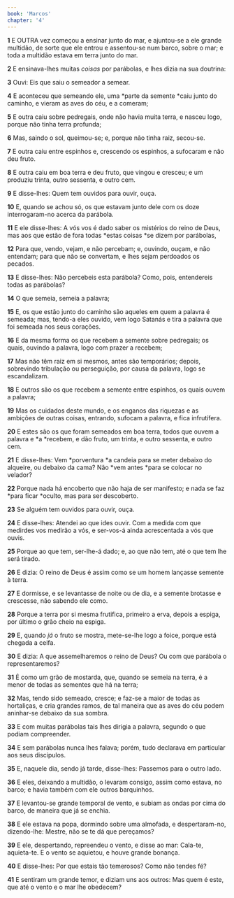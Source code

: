 ```yaml
---
book: 'Marcos'
chapter: '4'
---
```


**1** E OUTRA vez começou a ensinar junto do mar, e ajuntou-se a ele grande multidão, de sorte que ele entrou e assentou-se num barco, sobre o mar; e toda a multidão estava em terra junto do mar.

**2** E ensinava-lhes muitas _coisas_ por parábolas, e lhes dizia na sua doutrina:

**3** Ouvi: Eis que saiu o semeador a semear.

**4** E aconteceu que semeando ele, uma *parte da semente *caiu junto do caminho, e vieram as aves do céu, e a comeram;

**5** E outra caiu sobre pedregais, onde não havia muita terra, e nasceu logo, porque não tinha terra profunda;

**6** Mas, saindo o sol, queimou-se; e, porque não tinha raiz, secou-se.

**7** E outra caiu entre espinhos e, crescendo os espinhos, a sufocaram e não deu fruto.

**8** E outra caiu em boa terra e deu fruto, que vingou e cresceu; e um produziu trinta, outro sessenta, e outro cem.

**9** E disse-lhes: Quem tem ouvidos para ouvir, ouça.

**10** E, quando se achou só, os que estavam junto dele com os doze interrogaram-no acerca da parábola.

**11** E ele disse-lhes: A vós vos é dado saber os mistérios do reino de Deus, mas aos que estão de fora todas *estas coisas *se dizem por parábolas,

**12** Para que, vendo, vejam, e não percebam; e, ouvindo, ouçam, e não entendam; para que não se convertam, e lhes sejam perdoados os pecados.

**13** E disse-lhes: Não percebeis esta parábola? Como, pois, entendereis todas as parábolas?

**14** O que semeia, semeia a palavra;

**15** E, os que estão junto do caminho são aqueles em quem a palavra é semeada; mas, tendo-a eles ouvido, vem logo Satanás e tira a palavra que foi semeada nos seus corações.

**16** E da mesma forma os que recebem a semente sobre pedregais; os quais, ouvindo a palavra, logo com prazer a recebem;

**17** Mas não têm raiz em si mesmos, antes são temporários; depois, sobrevindo tribulação ou perseguição, por causa da palavra, logo se escandalizam.

**18** E outros são os que recebem a semente entre espinhos, os quais ouvem a palavra;

**19** Mas os cuidados deste mundo, e os enganos das riquezas e as ambições de outras coisas, entrando, sufocam a palavra, e fica infrutífera.

**20** E estes são os que foram semeados em boa terra, todos que ouvem a palavra e *a *recebem, e dão fruto, um trinta, e outro sessenta, e outro cem.

**21** E disse-lhes: Vem *porventura *a candeia para se meter debaixo do alqueire, ou debaixo da cama? Não *vem antes *para se colocar no velador?

**22** Porque nada há encoberto que não haja de ser manifesto; e nada se faz *para ficar *oculto, mas para ser descoberto.

**23** Se alguém tem ouvidos para ouvir, ouça.

**24** E disse-lhes: Atendei ao que ides ouvir. Com a medida com que medirdes vos medirão a vós, e ser-vos-á ainda acrescentada a vós que ouvis.

**25** Porque ao que tem, ser-lhe-á dado; e, ao que não tem, até o que tem lhe será tirado.

**26** E dizia: O reino de Deus é assim como se um homem lançasse semente à terra.

**27** E dormisse, e se levantasse de noite ou de dia, e a semente brotasse e crescesse, não sabendo ele como.

**28** Porque a terra por si mesma frutifica, primeiro a erva, depois a espiga, por último o grão cheio na espiga.

**29** E, quando _já_ o fruto se mostra, mete-se-lhe logo a foice, porque está chegada a ceifa.

**30** E dizia: A que assemelharemos o reino de Deus? Ou com que parábola o representaremos?

**31** É como um grão de mostarda, que, quando se semeia na terra, é a menor de todas as sementes que há na terra;

**32** Mas, tendo sido semeado, cresce; e faz-se a maior de todas as hortaliças, e cria grandes ramos, de tal maneira que as aves do céu podem aninhar-se debaixo da sua sombra.

**33** E com muitas parábolas tais lhes dirigia a palavra, segundo o que podiam compreender.

**34** E sem parábolas nunca lhes falava; porém, tudo declarava em particular aos seus discípulos.

**35** E, naquele dia, sendo já tarde, disse-lhes: Passemos para o outro lado.

**36** E eles, deixando a multidão, o levaram consigo, assim como estava, no barco; e havia também com ele outros barquinhos.

**37** E levantou-se grande temporal de vento, e subiam as ondas por cima do barco, de maneira que já se enchia.

**38** E ele estava na popa, dormindo sobre uma almofada, e despertaram-no, dizendo-lhe: Mestre, não se te dá que pereçamos?

**39** E ele, despertando, repreendeu o vento, e disse ao mar: Cala-te, aquieta-te. E o vento se aquietou, e houve grande bonança.

**40** E disse-lhes: Por que estais tão temerosos? Como não tendes fé?

**41** E sentiram um grande temor, e diziam uns aos outros: Mas quem é este, que até o vento e o mar lhe obedecem?
